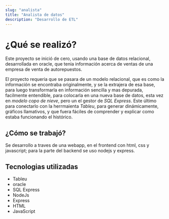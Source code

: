 ```yaml
---
slug: "analista"
title: "Analista de datos"
description: "Desarrollo de ETL"
---
```


# ¿Qué se realizó?
Este proyecto se inició de cero, usando una base de datos relacional, desarrollada en oracle, que tenia información acerca
de ventas de una empresa de venta de autorepuestos.

El proyecto requeria que se pasara de un modelo relacional, que es como la información se encontraba originalmente, y se la extrajera
de esa base, para luego transformarla en información sencilla y mas depurada, facilmente entendible, para colocarla en una nueva
base de datos, esta vez en *modelo copo de nieve*, pero un el gestor de *SQL Express*.
Este último para conectarlo con la herrmaienta *Tableu*, para generar dinámicamente, gráficos llamativos, y que fuera fáciles de comprender y explicar
como estaba funcionando el histórico.

## ¿Cómo se trabajó?
Se desarrollo a traves de una webapp, en el frontend con html, css y javascript; para la parte del backend 
se uso nodejs y express.

## Tecnologias utilizadas
- Tableu
- oracle
- SQL Express
- NodeJs
- Express
- HTML
- JavaScript
